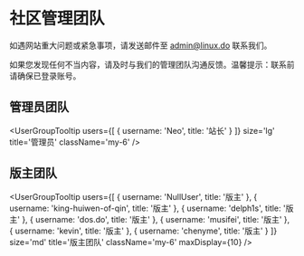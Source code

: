<br></br>


# 社区管理团队

如遇网站重大问题或紧急事项，请发送邮件至 admin@linux.do 联系我们。

如果您发现任何不当内容，请及时与我们的管理团队沟通反馈。温馨提示：联系前请确保已登录账号。

## 管理员团队

<UserGroupTooltip 
  users={[
    { username: 'Neo', title: '站长' }
  ]}
  size='lg'
  title='管理员'
  className='my-6'
/>

## 版主团队

<UserGroupTooltip 
  users={[
    { username: 'NullUser', title: '版主' },
    { username: 'king-huiwen-of-qin', title: '版主' },
    { username: 'delph1s', title: '版主' },
    { username: 'dos.do', title: '版主' },
    { username: 'musifei', title: '版主' },
    { username: 'kevin', title: '版主' },
    { username: 'chenyme', title: '版主' }
  ]}
  size='md'
  title='版主团队'
  className='my-6'
  maxDisplay={10}
/>
